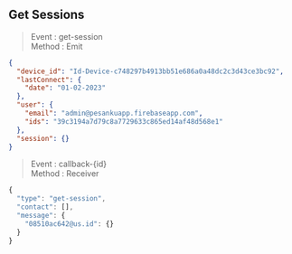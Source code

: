 ## Get Sessions

> Event : get-session <br />
> Method : Emit

```json
{
  "device_id": "Id-Device-c748297b4913bb51e686a0a48dc2c3d43ce3bc92",
  "lastConnect": {
    "date": "01-02-2023"
  },
  "user": {
    "email": "admin@pesankuapp.firebaseapp.com",
    "ids": "39c3194a7d79c8a7729633c865ed14af48d568e1"
  },
  "session": {}
}
```

> Event : callback-{id} <br />
> Method : Receiver

```js
{
  "type": "get-session",
  "contact": [],
  "message": {
    "08510ac642@us.id": {}
  }
}
```
